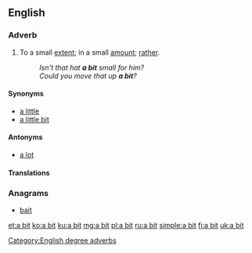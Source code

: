 ==English==

===Adverb===
{{en-adv|head=[[a]] [[bit]]|-}}

# To a small [[extent]]; in a small [[amount]]; [[rather]].
#: ''Isn't that hat '''a bit''' small for him?''
#: ''Could you move that up '''a bit'''?''

====Synonyms====
* [[a little]]
* [[a little bit]]

====Antonyms====
* [[a lot]]

====Translations====
{{trans-see|a little}}

===Anagrams===
* [[bait#English|bait]]

[[Category:English degree adverbs]]

[[et:a bit]]
[[ko:a bit]]
[[ku:a bit]]
[[mg:a bit]]
[[pl:a bit]]
[[ru:a bit]]
[[simple:a bit]]
[[fi:a bit]]
[[uk:a bit]]